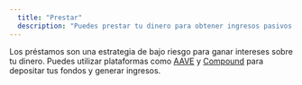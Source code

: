 ```yaml
---
  title: "Prestar"
  description: "Puedes prestar tu dinero para obtener ingresos pasivos."
---
```


Los préstamos son una estrategia de bajo riesgo para ganar intereses sobre tu dinero. Puedes utilizar plataformas como [AAVE](/coin/aave) y [Compound](/coin/composite) para depositar tus fondos y generar ingresos.
